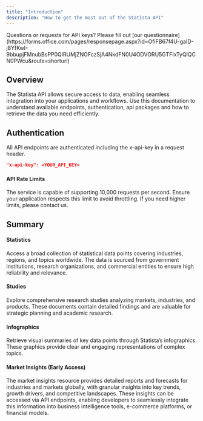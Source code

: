 ```yaml
---
title: "Introduction"
description: "How to get the most out of the Statista API"
---
```


<Info>
  Questions or requests for API keys? Please fill out [our
  questionnaire](https://forms.office.com/pages/responsepage.aspx?id=OfiFB67f4U-gaID-j8YfKwI-9bbupjFMnubBsPP0QlRUMjZNOFczSjA4NkdFN0U4ODVORU5GTFIxTyQlQCN0PWcu&route=shorturl)
</Info>

## Overview

The Statista API allows secure access to data, enabling seamless integration into your applications and workflows.
Use this documentation to understand available endpoints, authentication, api packages and how to retrieve the data you need efficiently.

## Authentication

All API endpoints are authenticated including the x-api-key in a request header.

```json
"x-api-key": <YOUR_API_KEY>
```

#### API Rate Limits

The service is capable of supporting 10,000 requests per second. Ensure your application respects this limit to avoid throttling. If you need higher limits, please contact us.

## Summary

#### Statistics

Access a broad collection of statistical data points covering industries, regions, and topics worldwide. The data is sourced from government institutions, research organizations, and commercial entities to ensure high reliability and relevance.

#### Studies

Explore comprehensive research studies analyzing markets, industries, and products. These documents contain detailed findings and are valuable for strategic planning and academic research.

#### Infographics

Retrieve visual summaries of key data points through Statista’s infographics. These graphics provide clear and engaging representations of complex topics.

#### Market Insights (Early Access)

The market insights resource provides detailed reports and forecasts for industries and markets globally, with granular insights into key trends, growth drivers, and competitive landscapes. These insights can be accessed via API endpoints, enabling developers to seamlessly integrate this information into business intelligence tools, e-commerce platforms, or financial models.
